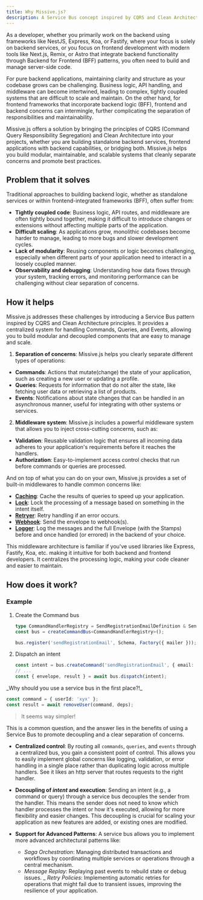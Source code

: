```yaml
---
title: Why Missive.js?
description: A Service Bus concept inspired by CQRS and Clean Architecture with Envelopes and Stamps
---
```



As a developer, whether you primarily work on the backend using frameworks like NestJS, Express, Koa, or Fastify, where your focus is
solely on backend services, or you focus on frontend development with modern tools like Next.js, Remix, or Astro that integrate backend
functionality through Backend for Frontend (BFF) patterns, you often need to build and manage server-side code.

For pure backend applications, maintaining clarity and structure as your codebase grows can be challenging. Business logic, API handling,
and middleware can become intertwined, leading to complex, tightly coupled systems that are difficult to scale and maintain. On the other
hand, for frontend frameworks that incorporate backend logic (BFF), frontend and backend concerns can intermingle, further complicating the
separation of responsibilities and maintainability.

Missive.js offers a solution by bringing the principles of CQRS (Command Query Responsibility Segregation) and Clean Architecture into your
projects, whether you are building standalone backend services, frontend applications with backend capabilities, or bridging both. Missive.js
helps you build modular, maintainable, and scalable systems that cleanly separate concerns and promote best practices.

## Problem that it solves

Traditional approaches to building backend logic, whether as standalone services or within frontend-integrated frameworks (BFF), often suffer from:

-   **Tightly coupled code**: Business logic, API routes, and middleware are often tightly bound together, making it difficult to introduce changes or
    extensions without affecting multiple parts of the application.
-   **Difficult scaling**: As applications grow, monolithic codebases become harder to manage, leading to more bugs and slower development cycles.
-   **Lack of modularity**: Reusing components or logic becomes challenging, especially when different parts of your application need to interact
    in a loosely coupled manner.
-   **Observability and debugging**: Understanding how data flows through your system, tracking errors, and monitoring performance can be challenging
    without clear separation of concerns.

## How it helps

Missive.js addresses these challenges by introducing a Service Bus pattern inspired by CQRS and Clean Architecture principles. It provides a
centralized system for handling Commands, Queries, and Events, allowing you to build modular and decoupled components that are easy to manage and scale.

1. **Separation of concerns**: Missive.js helps you clearly separate different types of operations:

-   **Commands**: Actions that mutate(change) the state of your application, such as creating a new user or updating a profile.
-   **Queries**: Requests for information that do not alter the state, like fetching user data or retrieving a list of products.
-   **Events**: Notifications about state changes that can be handled in an asynchronous manner, useful for integrating with other systems or services.

2. **Middleware system**: Missive.js includes a powerful middleware system that allows you to inject cross-cutting concerns, such as:

-   **Validation**: Reusable validation logic that ensures all incoming data adheres to your application's requirements before it reaches the handlers.
-   **Authorization**: Easy-to-implement access control checks that run before commands or queries are processed.

And on top of what you can do on your own, Missive.js provides a set of built-in middlewares to handle common concerns like:
-  [**Caching**](/missive.js/built-in-middlewares/cacher): Cache the results of queries to speed up your application.
-  [**Lock**](/missive.js/built-in-middlewares/lock): Lock the processing of a message based on something in the intent itself.
-  [**Retryer**](/missive.js/built-in-middlewares/retryer): Retry handling if an error occurs.
-  [**Webhook**](/missive.js/built-in-middlewares/webhook): Send the envelope to webhook(s).
-  [**Logger**](/missive.js/built-in-middlewares/logger): Log the messages and the full Envelope (with the Stamps) before and once handled (or errored) in the backend of your choice.


This middleware architecture is familiar if you've used libraries like Express, Fastify, Koa, etc. making it intuitive for both backend and frontend developers.
It centralizes the processing logic, making your code cleaner and easier to maintain.

## How does it work?

<HowDoesItWork />

### Example

<Steps>

1.  Create the Command bus

    ```typescript
    type CommandHandlerRegistry = SendRegistrationEmailDefinition & SendNotificationDefinition;
    const bus = createCommandBus<CommandHandlerRegistry>();

    bus.register('sendRegistrationEmail', Schema, Factory({ mailer }));
    ```

2.  Dispatch an intent
    ```typescript
    const intent = bus.createCommand('sendRegistrationEmail', { email: 'plopix@example.com' });
    // ...
    const { envelope, result } = await bus.dispatch(intent);
    ```

</Steps>

<Aside type="tip" title="Why can't I inject the intent directly into the handler?">
_Why should you use a service bus in the first place?!_

```typescript
const command = { userId: 'xyx' };
const result = await removeUser(command, deps);
```

> It seems way simpler!

This is a common question, and the answer lies in the benefits of using a Service Bus to promote decoupling and a clear separation of concerns.

-   **Centralized control**: By routing all `commands`, `queries`, and `events` through a centralized bus, you gain a consistent point of control.
    This allows you to easily implement global concerns like logging, validation, or error handling in a single place rather than duplicating
    logic across multiple handlers. See it likes an http server that routes requests to the right handler.

-   **Decoupling of _intent_ and execution**: Sending an intent (e.g., a command or query) through a service bus decouples the sender from the handler.
    This means the sender does not need to know which handler processes the intent or how it's executed, allowing for more flexibility and easier changes.
    This decoupling is crucial for scaling your application as new features are added, or existing ones are modified.

-   **Support for Advanced Patterns**: A service bus allows you to implement more advanced architectural patterns like:
    -   _Saga Orchestration_: Managing distributed transactions and workflows by coordinating multiple services or operations through a central mechanism.
    -   _Message Replay_: Replaying past events to rebuild state or debug issues.
        \_ _Retry Policies_: Implementing automatic retries for operations that might fail due to transient issues, improving the resilience of your application.

</Aside>

